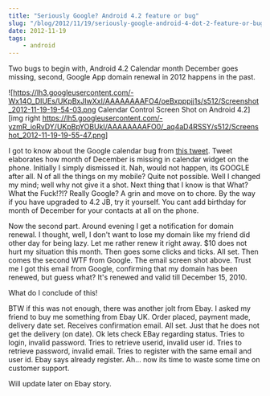 ```yaml
---
title: "Seriously Google? Android 4.2 feature or bug"
slug: "/blog/2012/11/19/seriously-google-android-4-dot-2-feature-or-bug/"
date: 2012-11-19
tags: 
    - android
---
```

Two bugs to begin with, Android 4.2 Calendar month December goes missing, second, Google App domain renewal in 2012 happens in the past.

![https://lh3.googleusercontent.com/-Wx14O_DIUEs/UKpBxJIwXxI/AAAAAAAAFO4/oeBxpppjj1s/s512/Screenshot_2012-11-19-19-54-03.png Calendar Control Screen Shot on Android 4.2] [img right https://lh5.googleusercontent.com/-yzmR_ioRvDY/UKpBpYOBUkI/AAAAAAAAFO0/_aq4aD4RSSY/s512/Screenshot_2012-11-19-19-55-47.png]

I got to know about the Google calendar bug from [this tweet](https://twitter.com/miuirom/status/270369254522621952). Tweet elaborates how month of December is missing in calendar widget on the phone. Initially I simply dismissed it. Nah, would not happen, its GOOGLE after all. N of all the things on my mobile? Quite not possible. Well I changed my mind; well why not give it a shot. Next thing that I know is that What? What the Fuck!?!? Really Google? A grin and move on to chore. By the way if you have upgraded to 4.2 JB, try it yourself. You cant add birthday for month of December for your contacts at all on the phone.

Now the second part. Around evening I get a notification for domain renewal. I thought, well, I don't want to lose my domain like my friend did other day for being lazy. Let me rather renew it right away. $10 does not hurt my situation this month. Then goes some clicks and ticks. All set. Then comes the second WTF from Google. The email screen shot above. Trust me I got this email from Google, confirming that my domain has been renewed, but guess what? It's renewed and valid till December 15, 2010.

What do I conclude of this!

BTW if this was not enough, there was another jolt from Ebay. I asked my friend to buy me something from Ebay UK. Order placed, payment made, delivery date set. Receives confirmation email. All set. Just that he does not get the delivery (on date). Ok lets check EBay regarding status. Tries to login, invalid password. Tries to retrieve userid, invalid user id. Tries to retrieve password, invalid email. Tries to register with the same email and user id. Ebay says already register. Ah... now its time to waste some time on customer support.

Will update later on Ebay story.